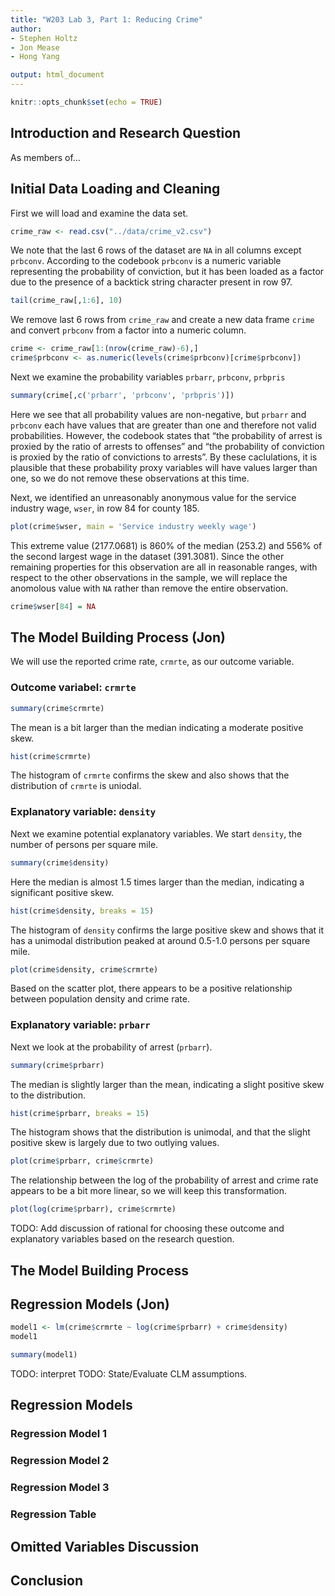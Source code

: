 ```yaml
---
title: "W203 Lab 3, Part 1: Reducing Crime"
author:
- Stephen Holtz
- Jon Mease
- Hong Yang

output: html_document
---
```


```r
knitr::opts_chunk$set(echo = TRUE)
```

## Introduction and Research Question
As members of...

## Initial Data Loading and Cleaning
First we will load and examine the data set.
```r
crime_raw <- read.csv("../data/crime_v2.csv")
```

We note that the last 6 rows of the dataset are `NA` in all columns except `prbconv`. According to the codebook `prbconv` is a numeric variable representing the probability of conviction, but it has been loaded as a factor due to the presence of a backtick string character present in row 97.

```r
tail(crime_raw[,1:6], 10)
```

We remove last 6 rows from `crime_raw` and create a new data frame `crime` and convert `prbconv` from a factor into a numeric column.
```r
crime <- crime_raw[1:(nrow(crime_raw)-6),]
crime$prbconv <- as.numeric(levels(crime$prbconv)[crime$prbconv])
```

Next we examine the probability variables `prbarr`, `prbconv`, `prbpris`

```r
summary(crime[,c('prbarr', 'prbconv', 'prbpris')])
```
Here we see that all probability values are non-negative, but `prbarr` and `prbconv` each have values that are greater than one and therefore not valid probabilities. However, the codebook states that "the probability of arrest is proxied by the ratio of arrests to offenses" and "the probability of conviction is proxied by the ratio of convictions to arrests". By these caclulations, it is plausible that these probability proxy variables will have values larger than one, so we do not remove these observations at this time.

Next, we identified an unreasonably anonymous value for the service industry wage, `wser`, in row 84 for county 185.

```r
plot(crime$wser, main = 'Service industry weekly wage')
```

This extreme value (2177.0681) is 860% of the median (253.2) and 556% of the second largest wage in the dataset (391.3081).  Since the other remaining properties for this observation are all in reasonable ranges, with respect to the other observations in the sample, we will replace the anomolous value with `NA` rather than remove the entire observation.

```r
crime$wser[84] = NA
```

## The Model Building Process (Jon)

We will use the reported crime rate, `crmrte`, as our outcome variable.

### Outcome variabel: `crmrte`

```r
summary(crime$crmrte)
```

The mean is a bit larger than the median indicating a moderate positive skew.

```r
hist(crime$crmrte)
```

The histogram of `crmrte` confirms the skew and also shows that the distribution of `crmrte` is uniodal.

### Explanatory variable: `density`
Next we examine potential explanatory variables.  We start `density`, the number of persons per square mile.

```r
summary(crime$density)
```

Here the median is almost 1.5 times larger than the median, indicating a significant positive skew.

```r
hist(crime$density, breaks = 15)
```

The histogram of `density` confirms the large positive skew and shows that it has a unimodal distribution peaked at around 0.5-1.0 persons per square mile.


```r
plot(crime$density, crime$crmrte)
```

Based on the scatter plot, there appears to be a positive relationship between population density and crime rate.

### Explanatory variable: `prbarr`
Next we look at the probability of arrest (`prbarr`).

```r
summary(crime$prbarr)
```
The median is slightly larger than the mean, indicating a slight positive skew to the distribution.

```r
hist(crime$prbarr, breaks = 15)
```
The histogram shows that the distribution is unimodal, and that the slight positive skew is largely due to two outlying values.

```r
plot(crime$prbarr, crime$crmrte)
```

The relationship between the log of the probability of arrest and crime rate appears to be a bit more linear, so we will keep this transformation.
```r
plot(log(crime$prbarr), crime$crmrte)
```

TODO: Add discussion of rational for choosing these outcome and explanatory variables based on the research question. 

## The Model Building Process

## Regression Models (Jon)

```r
model1 <- lm(crime$crmrte ~ log(crime$prbarr) + crime$density)
model1
```

```r
summary(model1)
```

TODO: interpret
TODO: State/Evaluate CLM assumptions.


## Regression Models

### Regression Model 1

### Regression Model 2

### Regression Model 3

### Regression Table

## Omitted Variables Discussion

## Conclusion
